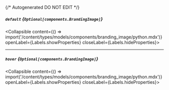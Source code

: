 {/* Autogenerated DO NOT EDIT  */}

##### `default` *{`Optional[components.BrandingImage]`}*
<Collapsible content={() => import('/content/types/models/components/branding_image/python.mdx')} openLabel={Labels.showProperties} closeLabel={Labels.hideProperties}>
</Collapsible>

---
##### `hover` *{`Optional[components.BrandingImage]`}*
<Collapsible content={() => import('/content/types/models/components/branding_image/python.mdx')} openLabel={Labels.showProperties} closeLabel={Labels.hideProperties}>
</Collapsible>


